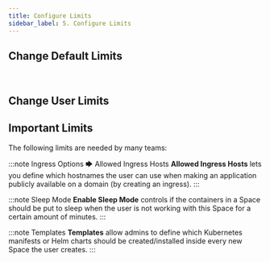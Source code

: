 ```yaml
---
title: Configure Limits
sidebar_label: 5. Configure Limits
---
```



## Change Default Limits
<SectionChangeDefaultLimits />

<br/>


## Change User Limits
<SectionChangeUserLimits />


## Important Limits
The following limits are needed by many teams:

:::note Ingress Options 🡆 Allowed Ingress Hosts
**Allowed Ingress Hosts** lets you define which hostnames the user can use when making an application publicly available on a domain (by creating an ingress).
:::

:::note Sleep Mode
**Enable Sleep Mode** controls if the containers in a Space should be put to sleep when the user is not working with this Space for a certain amount of minutes.
:::

:::note Templates
**Templates** allow admins to define which Kubernetes manifests or Helm charts should be created/installed inside every new Space the user creates.
:::
